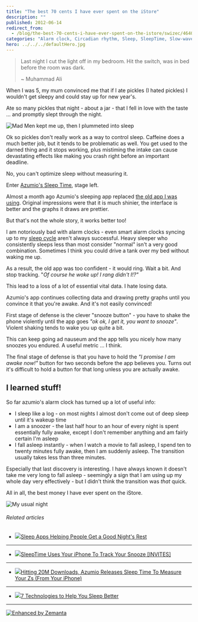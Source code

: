 ```yaml
---
title: "The best 70 cents I have ever spent on the iStore"
description: ""
published: 2012-06-14
redirect_from:
  - /blog/the-best-70-cents-i-have-ever-spent-on-the-istore/swizec/4640
categories: "Alarm clock, Circadian rhythm, Sleep, SleepTime, Slow-wave sleep, Uncategorized"
hero: ../../../defaultHero.jpg
---
```


> Last night I cut the light off in my bedroom. Hit the switch, was in bed before the room was dark.
>
> ~ Muhammad Ali

When I was 5, my mum convinced me that if I ate pickles (I hated pickles) I wouldn't get sleepy and could stay up for new year's.

Ate so many pickles that night - about a jar - that I fell in love with the taste ... and promptly slept through the night.

![Mad Men kept me up, then I plummeted into sleep](https://swizec.com/wp-content/uploads/2012/06/photo-1.png "Mad Men kept me up, then I plummeted into sleep")

Ok so pickles don't really work as a way to control sleep. Caffeine does a much better job, but it tends to be problematic as well. You get used to the darned thing and it stops working, plus mistiming the intake can cause devastating effects like making you crash right before an important deadline.

No, you can't optimize sleep without measuring it.

Enter [Azumio's Sleep Time](http://itunes.apple.com/us/app/sleep-time-alarm-clock-sleep/id498360026?mt=8), stage left.

Almost a month ago Azumio's sleeping app replaced [the old app I was using](http://swizec.com/blog/sleep-hacking/swizec/2851 "Sleep hacking"). Original impressions were that it is much shinier, the interface is better and the graphs it draws are prettier.

But that's not the whole story, it works better too!

I am notoriously bad with alarm clocks - even smart alarm clocks syncing up to my [sleep cycle](http://en.wikipedia.org/wiki/Circadian_rhythm "Circadian rhythm") aren't always successful. Heavy sleeper who consistently sleeps less than most consider "normal" isn't a very good combination. Sometimes I think you could drive a tank over my bed without waking me up.

As a result, the old app was too confident - it would ring. Wait a bit. And stop tracking. "_Of course he woke up! I rang didn't I!?"_

This lead to a loss of a lot of essential vital data. I hate losing data.

Azumio's app continues collecting data and drawing pretty graphs until you convince it that you're awake. And it's not easily convinced!

First stage of defense is the clever "snooze button" - you have to shake the phone violently until the app goes _"ok ok, I get it, you want to snooze"_. Violent shaking tends to wake you up quite a bit.

This can keep going ad nauseum and the app tells you nicely how many snoozes you endured. A useful metric ... I think.

The final stage of defense is that you have to hold the _"I promise I am awake now!"_ button for two seconds before the app believes you. Turns out it's difficult to hold a button for that long unless you are actually awake.

## I learned stuff!

So far azumio's alarm clock has turned up a lot of useful info:

- I sleep like a log - on most nights I almost don't come out of deep sleep until it's wakeup time
- I am a snoozer - the last half hour to an hour of every night is spent essentially fully awake, except I don't remember anything and am fairly certain I'm asleep
- I fall asleep instantly - when I watch a movie to fall asleep, I spend ten to twenty minutes fully awake, then I am suddenly asleep. The transition usually takes less than three minutes.

Especially that last discovery is interesting. I have always known it doesn't take me very long to fall asleep - seemingly a sign that I am using up my whole day very effectively - but I didn't think the transition was _that_ quick.

All in all, the best money I have ever spent on the iStore.

![My usual night](https://swizec.com/wp-content/uploads/2012/06/photo.png "My usual night")

###### Related articles

- [![](https://i.zemanta.com/87142251_80_80.jpg)](http://betakit.com/2012/05/03/sleep-apps-helping-people-get-a-good-nights-rest)[Sleep Apps Helping People Get a Good Night's Rest](http://betakit.com/2012/05/03/sleep-apps-helping-people-get-a-good-nights-rest)

---

- [![](https://i.zemanta.com/82160843_80_80.jpg)](http://mashable.com/2012/03/28/sleeptime-app/)[SleepTime Uses Your iPhone To Track Your Snooze \[INVITES\]](http://mashable.com/2012/03/28/sleeptime-app/)

---

- [![](https://i.zemanta.com/82208557_80_80.jpg)](http://techcrunch.com/2012/03/28/azumio-sleep-time/)[Hitting 20M Downloads, Azumio Releases Sleep Time To Measure Your Zs (From Your iPhone)](http://techcrunch.com/2012/03/28/azumio-sleep-time/)

---

- [![](https://i.zemanta.com/88585834_80_80.jpg)](http://bigthink.com/ideas/7-technologies-to-help-you-sleep)[7 Technologies to Help You Sleep Better](http://bigthink.com/ideas/7-technologies-to-help-you-sleep)

---

[![Enhanced by Zemanta](https://img.zemanta.com/zemified_e.png?x-id=c8946200-2ef5-4834-84a5-fd3481441fdb)](http://www.zemanta.com/?px "Enhanced by Zemanta")
